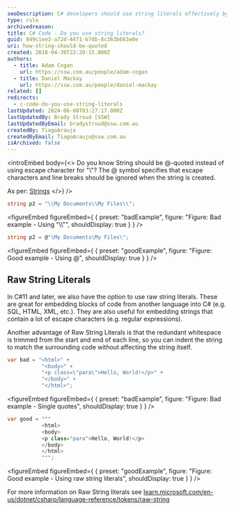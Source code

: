 ```yaml
---
seoDescription: C# developers should use string literals effectively by choosing between quoted strings and raw string literals to avoid escape characters and improve code readability.
type: rule
archivedreason:
title: C# Code - Do you use string literals?
guid: 849c1ee3-a72d-4471-b7db-8c363b663e0e
uri: how-string-should-be-quoted
created: 2018-04-30T22:20:15.000Z
authors:
  - title: Adam Cogan
    url: https://ssw.com.au/people/adam-cogan
  - title: Daniel Mackay
    url: https://ssw.com.au/people/daniel-mackay
related: []
redirects:
  - c-code-do-you-use-string-literals
lastUpdated: 2024-06-08T03:27:17.000Z
lastUpdatedBy: Brady Stroud [SSW]
lastUpdatedByEmail: bradystroud@ssw.com.au
createdBy: TiagoAraujo
createdByEmail: TiagoAraujo@ssw.com.au
isArchived: false
---
```


<introEmbed
  body={<>
Do you know String should be @-quoted instead of using escape character for "\\"?
The @ symbol specifies that escape characters and line breaks should be ignored when the string is created.

As per: [Strings]([https://docs.microsoft.com/en-us/previous-versions/visualstudio/visual-studio-2008/c84eby0h(v=vs.90?WT.mc_id=DT-MVP-33518)?redirectedfrom=MSDN](https://docs.microsoft.com/en-us/previous-versions/visualstudio/visual-studio-2008/c84eby0h(v=vs.90?WT.mc_id=DT-MVP-33518)?redirectedfrom=MSDN))
  </>}
/>
```cs
string p2 = "\\My Documents\\My Files\\";
```

<figureEmbed figureEmbed={ {
  preset: "badExample",
  figure: "Figure: Bad example - Using \"\\\\\"",
  shouldDisplay: true
} } />


```cs
string p2 = @"\My Documents\My Files\";
```

<figureEmbed figureEmbed={ {
  preset: "goodExample",
  figure: "Figure: Good example - Using @",
  shouldDisplay: true
} } />


## Raw String Literals

In C#11 and later, we also have the option to use raw string literals. These are great for embedding blocks of code from another language into C# (e.g. SQL, HTML, XML, etc.). They are also useful for embedding strings that contain a lot of escape characters (e.g. regular expressions).

Another advantage of Raw String Literals is that the redundant whitespace is trimmed from the start and end of each line, so you can indent the string to match the surrounding code without affecting the string itself.

```cs
var bad = "<html>" +
           "<body>" +
           "<p class=\"para\">Hello, World!</p>" +
           "</body>" +
           "</html>";
```

<figureEmbed figureEmbed={ {
  preset: "badExample",
  figure: "Figure: Bad example - Single quotes",
  shouldDisplay: true
} } />


```cs
var good = """
           <html>
           <body>
           <p class="para">Hello, World!</p>
           </body>
           </html>
           """;
```

<figureEmbed figureEmbed={ {
  preset: "goodExample",
  figure: "Figure: Good example - Using raw string literals",
  shouldDisplay: true
} } />


For more information on Raw String literals see [learn.microsoft.com/en-us/dotnet/csharp/language-reference/tokens/raw-string](https://learn.microsoft.com/en-us/dotnet/csharp/language-reference/tokens/raw-string?WT.mc_id=DT-MVP-33518)
